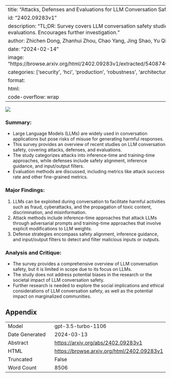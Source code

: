 
---
title: "Attacks, Defenses and Evaluations for LLM Conversation Safety: A Survey"
id: "2402.09283v1"
description: "TL;DR: Survey covers LLM conversation safety studies on attacks, defenses, and evaluations. Encourages further investigation."
author: Zhichen Dong, Zhanhui Zhou, Chao Yang, Jing Shao, Yu Qiao
date: "2024-02-14"
image: "https://browse.arxiv.org/html/2402.09283v1/extracted/5408740/figures/defense_overview.png"
categories: ['security', 'hci', 'production', 'robustness', 'architectures']
format:
  html:
    code-overflow: wrap
---

![](https://browse.arxiv.org/html/2402.09283v1/extracted/5408740/figures/defense_overview.png)

### **Summary:**
- Large Language Models (LLMs) are widely used in conversation applications but pose risks of misuse for generating harmful responses.
- This survey provides an overview of recent studies on LLM conversation safety, covering attacks, defenses, and evaluations.
- The study categorizes attacks into inference-time and training-time approaches, while defenses include safety alignment, inference guidance, and input/output filters.
- Evaluation methods are discussed, including metrics like attack success rate and other fine-grained metrics.

### **Major Findings:**
1. LLMs can be exploited during conversation to facilitate harmful activities such as fraud, cyberattacks, and the propagation of toxic content, discrimination, and misinformation.
2. Attack methods include inference-time approaches that attack LLMs through adversarial prompts and training-time approaches that involve explicit modifications to LLM weights.
3. Defense strategies encompass safety alignment, inference guidance, and input/output filters to detect and filter malicious inputs or outputs.

### **Analysis and Critique:**
- The survey provides a comprehensive overview of LLM conversation safety, but it is limited in scope due to its focus on LLMs.
- The study does not address potential biases in the research or the societal impact of LLM conversation safety.
- Further research is needed to explore the social implications and ethical considerations of LLM conversation safety, as well as the potential impact on marginalized communities.

## Appendix

|          |          |
|----------|----------|
| Model     | gpt-3.5-turbo-1106       |
| Date Generated     | 2024-03-13       |
| Abstract | [https://arxiv.org/abs/2402.09283v1](https://arxiv.org/abs/2402.09283v1)        |
| HTML     | [https://browse.arxiv.org/html/2402.09283v1](https://browse.arxiv.org/html/2402.09283v1)       |
| Truncated       | False       |
| Word Count       | 8506       |